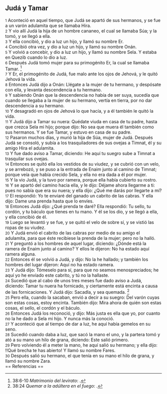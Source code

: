 == Judá y Tamar ==

{{anchor|1}} <small>1</small> Aconteció en aquel tiempo, que Judá se apartó de sus hermanos, y se fue a un varón adulamita que se llamaba Hira.<br>
{{anchor|2}} <small>2</small> Y vio allí Judá la hija de un hombre cananeo, el cual se llamaba Súa; y la tomó, y se llegó a ella.<br>
{{anchor|3}} <small>3</small> Y ella concibió, y dio a luz un hijo, y llamó su nombre Er.<br>
{{anchor|4}} <small>4</small> Concibió otra vez, y dio a luz un hijo, y llamó su nombre Onán.<br>
{{anchor|5}} <small>5</small> Y volvió a concebir, y dio a luz un hijo, y llamó su nombre Sela. Y estaba en Quezib cuando lo dio a luz.<br>
{{anchor|6}} <small>6</small> Después Judá tomó mujer para su primogénito Er, la cual se llamaba Tamar. <ref>38:6-10 ''Matrimonio del levirato'': {{lib|LU|83|5|4}}.</ref><br>
{{anchor|7}} <small>7</small> Y Er, el primogénito de Judá, fue malo ante los ojos de Jehová, y le quitó Jehová la vida.<br>
{{anchor|8}} <small>8</small> Entonces Judá dijo a Onán: Llégate a la mujer de tu hermano, y despósate con ella, y levanta descendencia a tu hermano.<br>
{{anchor|9}} <small>9</small> Y sabiendo Onán que la descendencia no había de ser suya, sucedía que cuando se llegaba a la mujer de su hermano, vertía en tierra, por no dar descendencia a su hermano.<br>
{{anchor|10}} <small>10</small> Y desagradó en ojos de Jehová lo que hacía, y a él también le quitó la vida.<br>
{{anchor|11}} <small>11</small> Y Judá dijo a Tamar su nuera: Quédate viuda en casa de tu padre, hasta que crezca Sela mi hijo; porque dijo: No sea que muera él también como sus hermanos. Y se fue Tamar, y estuvo en casa de su padre.<br>
{{anchor|12}} <small>12</small> Pasaron muchos días, y murió la hija de Súa, mujer de Judá. Después Judá se consoló, y subía a los trasquiladores de sus ovejas a Timnat, él y su amigo Hira el adulamita.<br>
{{anchor|13}} <small>13</small> Y fue dado aviso a Tamar, diciendo: He aquí tu suegro sube a Timnat a trasquilar sus ovejas.<br>
{{anchor|14}} <small>14</small> Entonces se quitó ella los vestidos de su viudez, y se cubrió con un velo, y se arrebozó, y se puso a la entrada de Enaim junto al camino de Timnat; porque veía que había crecido Sela, y ella no era dada a él por mujer.<br>
{{anchor|15}} <small>15</small> Y la vio Judá, y la tuvo por ramera, porque ella había cubierto su rostro.<br>
{{anchor|16}} <small>16</small> Y se apartó del camino hacia ella, y le dijo: Déjame ahora llegarme a ti: pues no sabía que era su nuera; y ella dijo: ¿Qué me darás por llegarte a mí?<br>
{{anchor|17}} <small>17</small> El respondió: Yo te enviaré del ganado un cabrito de las cabras. Y ella dijo: Dame una prenda hasta que lo envíes.<br>
{{anchor|18}} <small>18</small> Entonces Judá dijo: ¿Qué prenda te daré? Ella respondió: Tu sello, tu cordón, y tu báculo que tienes en tu mano. Y él se los dio, y se llegó a ella, y ella concibió de él.<br>
{{anchor|19}} <small>19</small> Luego se levantó y se fue, y se quitó el velo de sobre sí, y se vistió las ropas de su viudez.<br>
{{anchor|20}} <small>20</small> Y Judá envió el cabrito de las cabras por medio de su amigo el adulamita, para que éste recibiese la prenda de la mujer; pero no la halló.<br>
{{anchor|21}} <small>21</small> Y preguntó a los hombres de aquel lugar, diciendo: ¿Dónde está la ramera de Enaim junto al camino? Y ellos le dijeron: No ha estado aquí ramera alguna.<br>
{{anchor|22}} <small>22</small> Entonces él se volvió a Judá, y dijo: No la he hallado; y también los hombres del lugar dijeron: Aquí no ha estado ramera.<br>
{{anchor|23}} <small>23</small> Y Judá dijo: Tómeselo para sí, para que no seamos menospreciados; he aquí yo he enviado este cabrito, y tú no la hallaste.<br>
{{anchor|24}} <small>24</small> Sucedió que al cabo de unos tres meses fue dado aviso a Judá, diciendo: Tamar tu nuera ha fornicado, y ciertamente está encinta a causa de las fornicaciones. Y Judá dijo: Sacadla, y sea quemada. <ref>38:24 ''Quemar a la adúltera en el fuego'': {{lib|LU|70|10|14}}.</ref><br>
{{anchor|25}} <small>25</small> Pero ella, cuando la sacaban, envió a decir a su suegro: Del varón cuyas son estas cosas, estoy encinta. También dijo: Mira ahora de quién son estas cosas, el sello, el cordón y el báculo.<br>
{{anchor|26}} <small>26</small> Entonces Judá los reconoció, y dijo: Más justa es ella que yo, por cuanto no la he dado a Sela mi hijo. Y nunca más la conoció.<br>
{{anchor|27}} <small>27</small> Y aconteció que al tiempo de dar a luz, he aquí había gemelos en su seno.<br>
{{anchor|28}} <small>28</small> Sucedió cuando daba a luz, que sacó la mano el uno, y la partera tomó y ató a su mano un hilo de grana, diciendo: Este salió primero.<br>
{{anchor|29}} <small>29</small> Pero volviendo él a meter la mano, he aquí salió su hermano; y ella dijo: !!Qué brecha te has abierto! Y llamó su nombre Fares.<br>
{{anchor|30}} <small>30</small> Después salió su hermano, el que tenía en su mano el hilo de grana, y llamó su nombre Zara.<br>
== Referencias ==

<references />

